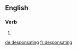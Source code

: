 
==English==

===Verb===
{{head|en|present participle}}

# {{present participle of|desponsate|lang=en|nocat=1}}

[[de:desponsating]]
[[fr:desponsating]]